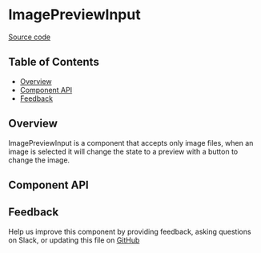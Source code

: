 
# ImagePreviewInput

[Source code](https://github.com/leemonade/bubbles/tree/main/packages/components/src/form/ImagePreviewInput/ImagePreviewInput.js)

## Table of Contents

<!-- START doctoc generated TOC please keep comment here to allow auto update -->
<!-- DON'T EDIT THIS SECTION, INSTEAD RE-RUN doctoc TO UPDATE -->

- [Overview](#overview)
- [Component API](#component-api)
- [Feedback](#feedback)

## Overview

ImagePreviewInput is a component that accepts only image files, when an image is selected it will change the state to a preview with a button to change the image.

<ThemeProvider>
  <ImagePreviewInput labels={{ uploadButton: 'Upload an image', changeImage: 'Change image' }} />
</ThemeProvider>

## Component API

<Preview>
  <Story id="molecules-form-imagepreviewinput--playground" />
</Preview>

<Props of={ImagePreviewInput} />

## Feedback

Help us improve this component by providing feedback, asking questions on Slack, or updating this file on
[GitHub](https://github.com/leemonade/bubbles/edit/main/packages/components/src/form/ImagePreviewInput/ImagePreviewInput.mdx)
